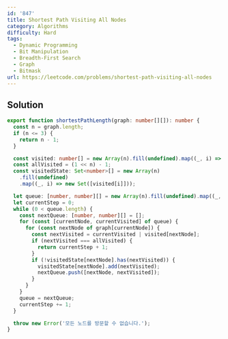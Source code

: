 ```yaml
---
id: '847'
title: Shortest Path Visiting All Nodes
category: Algorithms
difficulty: Hard
tags:
  - Dynamic Programming
  - Bit Manipulation
  - Breadth-First Search
  - Graph
  - Bitmask
url: https://leetcode.com/problems/shortest-path-visiting-all-nodes
---
```


## Solution

```typescript filename="solution.ts" copy
export function shortestPathLength(graph: number[][]): number {
  const n = graph.length;
  if (n <= 3) {
    return n - 1;
  }

  const visited: number[] = new Array(n).fill(undefined).map((_, i) => 1 << i);
  const allVisited = (1 << n) - 1;
  const visitedState: Set<number>[] = new Array(n)
    .fill(undefined)
    .map((_, i) => new Set([visited[i]]));

  let queue: [number, number][] = new Array(n).fill(undefined).map((_, i) => [i, visited[i]]);
  let currentStep = 0;
  while (0 < queue.length) {
    const nextQueue: [number, number][] = [];
    for (const [currentNode, currentVisited] of queue) {
      for (const nextNode of graph[currentNode]) {
        const nextVisited = currentVisited | visited[nextNode];
        if (nextVisited === allVisited) {
          return currentStep + 1;
        }
        if (!visitedState[nextNode].has(nextVisited)) {
          visitedState[nextNode].add(nextVisited);
          nextQueue.push([nextNode, nextVisited]);
        }
      }
    }
    queue = nextQueue;
    currentStep += 1;
  }

  throw new Error('모든 노드를 방문할 수 없습니다.');
}
```

